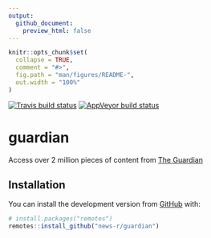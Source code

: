 ```yaml
---
output: 
  github_document:
    preview_html: false
---
```


<!-- README.md is generated from README.Rmd. Please edit that file -->

```r
knitr::opts_chunk$set(
  collapse = TRUE,
  comment = "#>",
  fig.path = "man/figures/README-",
  out.width = "100%"
)
```
<!-- badges: start -->
[![Travis build status](https://travis-ci.org/news-r/guardian.svg?branch=master)](https://travis-ci.org/news-r/guardian)
[![AppVeyor build status](https://ci.appveyor.com/api/projects/status/github/news-r/guardian?branch=master&svg=true)](https://ci.appveyor.com/project/news-r/guardian)
<!-- badges: end -->

# guardian

Access over 2 million pieces of content from [The Guardian](https://www.theguardian.com/)

## Installation

You can install the development version from [GitHub](https://github.com/) with:

``` r
# install.packages("remotes")
remotes::install_github("news-r/guardian")
```

